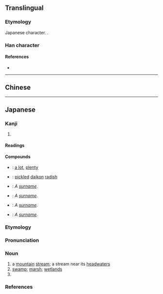 {{also|澤|泽}}
{{character info/new}}
==Translingual==
{{Han simplified forms|澤|沢|泽}}

===Etymology===
Japanese {{w|shinjitai}} character. {{Han simp|澤|f=睪|t=尺}}.

===Han character===
{{Han char|rn=85|rad=水|as=04|sn=7|four=|canj=ESO|ids=⿰氵尺}}

====References====
* {{Han ref|kx=0612.121|dkj=17234|dj=1005.160|hdz=31574.031|uh=6CA2|ud=27810}}

----

==Chinese==
{{zh-see|澤|v}}

----

==Japanese==
{{ja-kanji forms|沢|澤}}

===Kanji===
{{ja-kanji|grade=c|rs=水04|kyu=澤}}

# {{defn|lang=ja|sort=水04}}

====Readings====
{{ja-readings
|goon=じゃく
|kanon=たく
|kun=さわ-<さは-, うるお-す, うるおい
}}

====Compounds====
{{der-top|Compounds}}
* {{ja-r|沢山|たくさん}}: [[a lot]], [[plenty]]
* {{ja-r|沢庵|たくあん}}: [[pickled]] [[daikon]] [[radish]]
* {{ja-r|梅沢|^うめざわ}}: ''A [[surname]].''
* {{ja-r|藤沢|^ふじさわ}}: ''A [[surname]].''
* {{ja-r|大沢|^おおさわ}}: ''A [[surname]].''
* {{ja-r|中沢|^なかざわ}}: ''A [[surname]].''
{{der-bottom}}

===Etymology===
{{ja-kanjitab|さわ|yomi=k}}

===Pronunciation===
{{ja-pron|yomi=k|さわ|acc=2|acc_ref=DJR,NHK}}

===Noun===
{{ja-noun|kyu=澤|さわ|hhira=さは}}

# a [[mountain]] [[stream]]; a stream near its [[headwater]]s
# [[swamp]]; [[marsh]]; [[wetlands]]
# {{surname|lang=ja|sort=さわ}}

===References===
<references/>